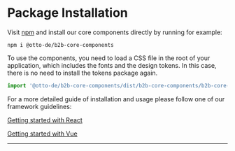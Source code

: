 
<Meta title="Getting Started/Package Installation" />

# Package Installation

Visit [npm](https://www.npmjs.com/search?q=%40otto-de) and install our core components directly by running for example:

```
npm i @otto-de/b2b-core-components
```

To use the components, you need to load a CSS file in the root of your application, which includes the fonts and the design tokens. In this case, there is no need to install the tokens package again.

```js
import '@otto-de/b2b-core-components/dist/b2b-core-components/b2b-core-components.css';
```

For a more detailed guide of installation and usage please follow one of our framework guidelines:

[Getting started with React](?path=/docs/getting-started-react--page)

[Getting started with Vue](?path=/docs/getting-started-vue--page)

---

<br />
